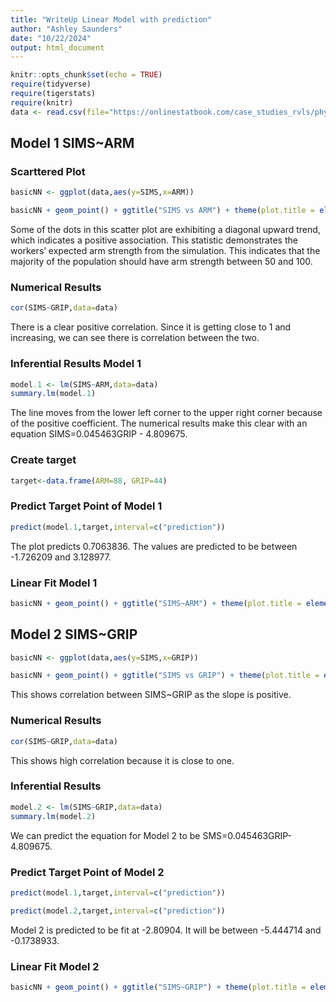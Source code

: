 ```yaml
---
title: "WriteUp Linear Model with prediction"   
author: "Ashley Saunders"         
date: "10/22/2024"      
output: html_document
---
```


```r
knitr::opts_chunk$set(echo = TRUE)
require(tidyverse)
require(tigerstats)
require(knitr)
data <- read.csv(file="https://onlinestatbook.com/case_studies_rvls/physical_strength/data.txt",sep="",header=TRUE)  
```

## Model 1 SIMS~ARM
### Scarttered Plot
```r
basicNN <- ggplot(data,aes(y=SIMS,x=ARM))

```
```r
basicNN + geom_point() + ggtitle("SIMS vs ARM") + theme(plot.title = element_text(hjust = 0.5, size = 20))
```

Some of the dots in this scatter plot are exhibiting a diagonal upward trend, which indicates a positive association. This statistic demonstrates the workers' expected arm strength from the simulation. This indicates that the majority of the population should have arm strength between 50 and 100. 

### Numerical Results

```r
cor(SIMS~GRIP,data=data)
```

There is a clear positive correlation. Since it is getting close to 1 and increasing, we can see there is correlation between the two. 

### Inferential Results Model 1

```r
model.1 <- lm(SIMS~ARM,data=data)
summary.lm(model.1)
```

The line moves from the lower left corner to the upper right corner because of the positive coefficient. The numerical results make this clear with an equation SIMS=0.045463GRIP - 4.809675. 

### Create target

```r
target<-data.frame(ARM=88, GRIP=44)
```

### Predict Target Point of Model 1

```r
predict(model.1,target,interval=c("prediction"))
```

The plot predicts 0.7063836. The values are predicted to be between -1.726209 and 3.128977.

### Linear Fit Model 1

```r
basicNN + geom_point() + ggtitle("SIMS~ARM") + theme(plot.title = element_text(hjust = 0.5, size = 20)) + geom_smooth(method=lm)

```

## Model 2 SIMS~GRIP

```r
basicNN <- ggplot(data,aes(y=SIMS,x=GRIP))

```

```r
basicNN + geom_point() + ggtitle("SIMS vs GRIP") + theme(plot.title = element_text(hjust = 0.5, size = 20))
```

This shows correlation between SIMS~GRIP as the slope is positive.

### Numerical Results
```r
cor(SIMS~GRIP,data=data)
```
This shows high correlation because it is close to one.

### Inferential Results

```r
model.2 <- lm(SIMS~GRIP,data=data)
summary.lm(model.2)
```

We can predict the equation for Model 2 to be SMS=0.045463GRIP-4.809675.

### Predict Target Point of Model 2

```r
predict(model.1,target,interval=c("prediction"))
```
```r
predict(model.2,target,interval=c("prediction"))
```

Model 2 is predicted to be fit at -2.80904. It will be between -5.444714 and -0.1738933.

### Linear Fit Model 2
```r
basicNN + geom_point() + ggtitle("SIMS~GRIP") + theme(plot.title = element_text(hjust = 0.5, size = 20)) + geom_smooth(method=lm)
```



